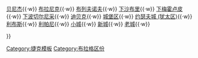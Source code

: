 {{Navbox
|name  = 布拉格区份
|state = <includeonly>{{{state|collapsed}}}</includeonly>
|title = [[布拉格]]的行政区和[[地籍]]区
|groupstyle = padding:0.35em 1.0em; line-height:1.1em;

|above = 

|group3 = [[地籍]]区
|list3  = <div>
{{nowrap begin}} [[别霍维采]]{{·w}}[[贝尼杰]]{{·w}} [[布拉尼克]]{{·w}} [[布列夫诺夫]]{{·w}} [[下沙布里]]{{·w}} [[下梅霍卢皮]]{{·w}} [[下波切尔尼采]]{{·w}} [[迪贝克]]{{·w}} [[城堡区]]{{·w}} [[约瑟夫城 (布拉格)|约瑟夫城 (犹太区)]]{{·w}} [[利布斯]]{{·w}} [[利帕尼]]{{·w}} [[布拉格小城|小城]]{{·w}} [[布拉格新城|新城]]{{·w}} [[布拉格老城|老城]]{{·w}}  {{nowrap end}}
</div>
}}<noinclude>
<br/>{{collapsible option}}

{{DEFAULTSORT:Prague}}
[[Category:捷克模板]]
[[Category:布拉格区份]]











</noinclude>
